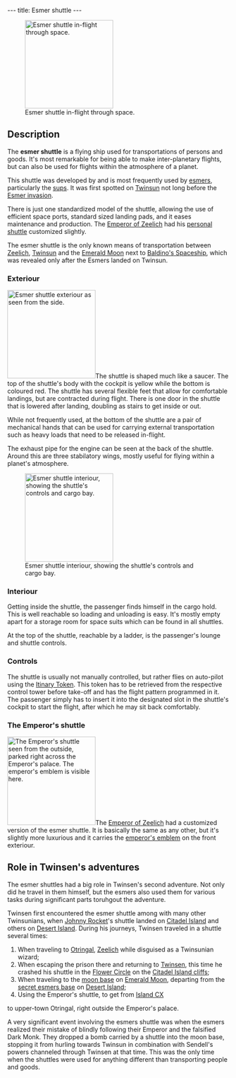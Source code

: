---
title: Esmer shuttle
---

[[Image:Screenshot-lba2-movies-07-esmers_shuttle-VOYAGEZ43.gif|right|thumb|200px|Esmer shuttle in-flight through space.]]

==Description==

The '''esmer shuttle''' is a flying ship used for transportations of persons and goods. It's most remarkable for being able to make inter-planetary flights, but can also be used for flights within the atmosphere of a planet.

This shuttle was developed by and is most frequently used by [[esmers]], particularly the [[sups]]. It was first spotted on [[Twinsun]] not long before the [[Esmer#The_Esmer_invasion|Esmer invasion]].

There is just one standardized model of the shuttle, allowing the use of efficient space ports, standard sized landing pads, and it eases maintenance and production. The [[Emperor of Zeelich]] had his [[#The_Emperor\'s_shuttle|personal shuttle]] customized slightly.

The esmer shuttle is the only known means of transportation between [[Zeelich]], [[Twinsun]] and the [[Emerald Moon]] next to [[Baldino's Spaceship]], which was revealed only after the Esmers landed on Twinsun.

===Exteriour===

[[Image:Screenshot-lba2-movies-07-esmers_shuttle-VOYAGEZ09.gif|right|thumb|200px|Esmer shuttle exteriour as seen from the side.]]The shuttle is shaped much like a saucer. The top of the shuttle's body with the cockpit is yellow while the bottom is coloured red. The shuttle has several flexible feet that allow for comfortable landings, but are contracted during flight. There is one door in the shuttle that is lowered after landing, doubling as stairs to get inside or out.

While not frequently used, at the bottom of the shuttle are a pair of mechanical hands that can be used for carrying external transportation such as heavy loads that need to be released in-flight.

The exhaust pipe for the engine can be seen at the back of the shuttle. Around this are three stabilatory wings, mostly useful for flying within a planet's atmosphere.

[[Image:Shuttle.jpg|left|thumb|200px|Esmer shuttle interiour, showing the shuttle's controls and cargo bay.]]
===Interiour===

Getting inside the shuttle, the passenger finds himself in the cargo hold. This is well reachable so loading and unloading is easy. It's mostly empty apart for a storage room for space suits which can be found in all shuttles.

At the top of the shuttle, reachable by a ladder, is the passenger's lounge and shuttle controls.

===Controls===

The shuttle is usually not manually controlled, but rather flies on auto-pilot using the [[Itinary Token]]. This token has to be retrieved from the respective control tower before take-off and has the flight pattern programmed in it. The passenger simply has to insert it into the designated slot in the shuttle's cockpit to start the flight, after which he may sit back comfortably.

===The Emperor's shuttle===

[[Image:Screenshot-lba2-ingame-otringal-emperial_shuttle_platform.gif|right|thumb|200px|The Emperor's shuttle seen from the outside, parked right across the [[Emperor's palace]]. The emperor's emblem is visible here.]]The [[Emperor of Zeelich]] had a customized version of the esmer shuttle. It is basically the same as any other, but it's slightly more luxurious and it carries the [[emperor's emblem]] on the front exteriour.

==Role in Twinsen's adventures==

The esmer shuttles had a big role in Twinsen's second adventure. Not only did he travel in them himself, but the esmers also used them for various tasks during significant parts toruhgout the adventure.

Twinsen first encountered the esmer shuttle among with many other Twinsunians, when [[Johnny Rocket]]'s shuttle landed on [[Citadel Island]] and others on [[Desert Island]]. During his journeys, Twinsen traveled in a shuttle several times:

<ol><li>When traveling to [[Otringal]], [[Zeelich]] while disguised as a Twinsunian wizard;</li>
<li>When escaping the prison there and returning to [[Twinsen]], this time he crashed his shuttle in the [[Flower Circle]] on the [[Citadel Island cliffs]];</li>
<li>When traveling to the [[moon base]] on [[Emerald Moon]], departing from the [[secret esmers base]] on [[Desert Island]];</li>
<li>Using the Emperor's shuttle, to get from [[Island CX]]</li> to upper-town Otringal, right outside the Emperor's palace.</li>
</ol>

A very significant event involving the esmers shuttle was when the esmers realized their mistake of blindly following their Emperor and the falsified Dark Monk. They dropped a bomb carried by a shuttle into the moon base, stopping it from hurling towards Twinsun in combination with Sendell's powers channeled through Twinsen at that time. This was the only time when the shuttles were used for anything different than transporting people and goods.